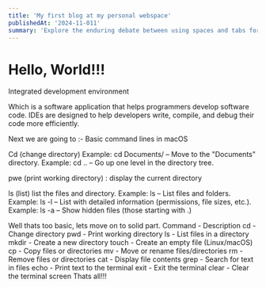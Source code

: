 ```yaml
---
title: 'My first blog at my personal webspace'
publishedAt: '2024-11-011'
summary: 'Explore the enduring debate between using spaces and tabs for code indentation, and why this choice matters more than you might think.'
---
```


# Hello, World!!!

Integrated development environment

Which is a software application that helps programmers develop software code. IDEs are designed to help developers write, compile, and debug their code more efficiently.

Next we are going to :-
Basic command lines in macOS

Cd (change directory)
Example: cd Documents/     – Move to the "Documents" directory.
Example: cd ..     – Go up one level in the directory tree.


pwe (print working directory) : display the current directory


ls (list) list the files and directory.
Example: ls – List files and folders.
Example: ls -l – List with detailed information (permissions, file sizes, etc.).
Example: ls -a – Show hidden files (those starting with .)


Well thats too basic, lets move on to solid part.
Command -	Description
cd -	Change directory
pwd	- Print working directory
ls	- List files in a directory
mkdir	- Create a new directory
touch	- Create an empty file (Linux/macOS)
cp	- Copy files or directories
mv	- Move or rename files/directories
rm	- Remove files or directories
cat	- Display file contents
grep	- Search for text in files
echo	- Print text to the terminal
exit	- Exit the terminal
clear	- Clear the terminal screen
Thats all!!!
